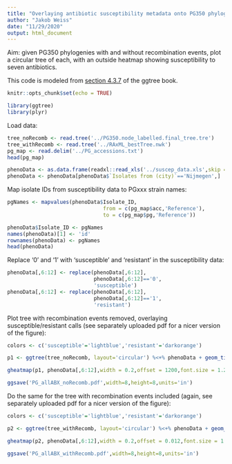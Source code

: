```yaml
---
title: "Overlaying antibiotic susceptibility metadata onto PG350 phylogenies with ggtree"
author: "Jakob Weiss"
date: "11/29/2020"
output: html_document
---
```


Aim: given PG350 phylogenies with and without recombination events, plot a circular tree of each, with an outside heatmap showing susceptibility to seven antibiotics.

This code is modeled from [section 4.3.7](https://guangchuangyu.github.io/ggtree-book/chapter-ggtree.html#advanced-annotation-on-the-phylogenetic-tree) of the ggtree book.

```r
knitr::opts_chunk$set(echo = TRUE)
```
```r
library(ggtree)
library(plyr)
```

Load data:
```r
tree_noRecomb <- read.tree('../PG350.node_labelled.final_tree.tre')
tree_withRecomb <- read.tree('../RAxML_bestTree.nwk')
pg_map <- read.delim('../PG_accessions.txt')
head(pg_map)

phenoData <- as.data.frame(readxl::read_xls('../suscep_data.xls',skip = 1))
phenoData <- phenoData[phenoData$`Isolates from (city)`=='Nijmegen',]
```

Map isolate IDs from susceptibility data to PGxxx strain names:
```r
pgNames <- mapvalues(phenoData$Isolate_ID,
                               from = c(pg_map$acc,'Reference'),
                               to = c(pg_map$pg,'Reference'))

phenoData$Isolate_ID <- pgNames
names(phenoData)[1] <- 'id'
rownames(phenoData) <- pgNames
head(phenoData)
```

Replace '0' and '1' with 'susceptible' and 'resistant' in the susceptibility data:
```r
phenoData[,6:12] <- replace(phenoData[,6:12],
                            phenoData[,6:12]=='0',
                            'susceptible')
phenoData[,6:12] <- replace(phenoData[,6:12],
                            phenoData[,6:12]=='1',
                            'resistant')
```

Plot tree with recombination events removed, overlaying susceptible/resistant calls (see separately uploaded pdf for a nicer version of the figure):
```r
colors <- c('susceptible'='lightblue','resistant'='darkorange')

p1 <- ggtree(tree_noRecomb, layout='circular') %<+% phenoData + geom_tiplab(align=T, linetype='dotted', linesize = 0.3, size=1.2)

gheatmap(p1, phenoData[,6:12],width = 0.2,offset = 1200,font.size = 1.2,colnames_angle=90,hjust=0.5) + scale_fill_manual(values=colors)

ggsave('PG_allABX_noRecomb.pdf',width=8,height=8,units='in')
```

Do the same for the tree with recombination events included (again, see separately uploaded pdf for a nicer version of the figure):
```r
colors <- c('susceptible'='lightblue','resistant'='darkorange')

p2 <- ggtree(tree_withRecomb, layout='circular') %<+% phenoData + geom_tiplab(align=T, linetype='dotted', linesize = 0.3, size=1.2)

gheatmap(p2, phenoData[,6:12],width = 0.2,offset = 0.012,font.size = 1.2,colnames_angle=90,hjust=0.5) + scale_fill_manual(values=colors)

ggsave('PG_allABX_withRecomb.pdf',width=8,height=8,units='in')
```